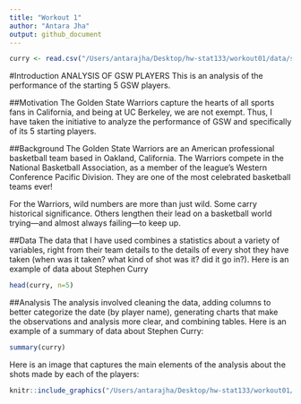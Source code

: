 ```yaml
---
title: "Workout 1"
author: "Antara Jha"
output: github_document
---
```

```r
curry <- read.csv("/Users/antarajha/Desktop/hw-stat133/workout01/data/stephen-curry.csv", stringsAsFactors = FALSE, header = TRUE)
```

#Introduction
ANALYSIS OF GSW PLAYERS
This is an analysis of the performance of the starting 5 GSW players.

##Motivation
The Golden State Warriors capture the hearts of all sports fans in California, and being at UC Berkeley, we are not exempt. Thus, I have taken the initiative to analyze the performance of GSW and specifically of its 5 starting players.

##Background
The Golden State Warriors are an American professional basketball team based in Oakland, California. The Warriors compete in the National Basketball Association, as a member of the league's Western Conference Pacific Division. They are one of the most celebrated basketball teams ever!

For the Warriors, wild numbers are more than just wild. Some carry historical significance. Others lengthen their lead on a basketball world trying—and almost always failing—to keep up. 

##Data
The data that I have used combines a statistics about a variety of variables, right from their team details to the details of every shot they have taken (when was it taken? what kind of shot was it? did it go in?). Here is an example of data about Stephen Curry
```r
head(curry, n=5)
```

##Analysis
The analysis involved cleaning the data, adding columns to better categorize the date (by player name), generating charts that make the observations and analysis more clear, and combining tables.
Here is an example of a summary of data about Stephen Curry:
```r
summary(curry)
```

Here is an image that captures the main elements of the analysis about the shots made by each of the players:

```r
knitr::include_graphics("/Users/antarajha/Desktop/hw-stat133/workout01/images/gsw_shots_chart.png")
```



